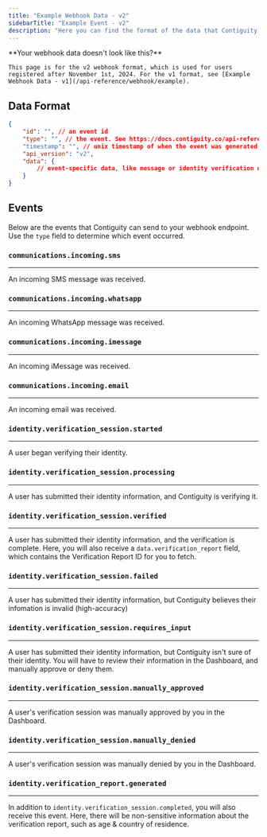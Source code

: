 ```yaml
---
title: "Example Webhook Data - v2"
sidebarTitle: "Example Event - v2"
description: "Here you can find the format of the data that Contiguity sends to your webhook endpoint, and some example payloads."
---
```


<Note>
    **Your webhook data doesn't look like this?**

    This page is for the v2 webhook format, which is used for users registered after November 1st, 2024. For the v1 format, see [Example Webhook Data - v1](/api-reference/webhook/example).
</Note>

## Data Format
```json
{
    "id": "", // an event id
    "type": "", // the event. See https://docs.contiguity.co/api-reference/webhook/example-v2#events for more information.
    "timestamp": "", // unix timestamp of when the event was generated by Contiguity
    "api_version": "v2",
    "data": {
        // event-specific data, like message or identity verification details
    }
}
```

## Events 
Below are the events that Contiguity can send to your webhook endpoint. Use the `type` field to determine which event occurred.

### `communications.incoming.sms`
-----
An incoming SMS message was received.

### `communications.incoming.whatsapp`
-----
An incoming WhatsApp message was received.

### `communications.incoming.imessage`
-----
An incoming iMessage was received.

### `communications.incoming.email`
-----
An incoming email was received.

### `identity.verification_session.started`
-----
A user began verifying their identity.

### `identity.verification_session.processing`
-----
A user has submitted their identity information, and Contiguity is verifying it.

### `identity.verification_session.verified`
-----
A user has submitted their identity information, and the verification is complete. Here, you will also receive a `data.verification_report` field, which contains the Verification Report ID for you to fetch.

### `identity.verification_session.failed`
-----
A user has submitted their identity information, but Contiguity believes their infomation is invalid (high-accuracy)

### `identity.verification_session.requires_input`
-----
A user has submitted their identity information, but Contiguity isn't sure of their identity. You will have to review their information in the Dashboard, and manually approve or deny them.

### `identity.verification_session.manually_approved`
-----
A user's verification session was manually approved by you in the Dashboard.

### `identity.verification_session.manually_denied`
-----
A user's verification session was manually denied by you in the Dashboard.

### `identity.verification_report.generated`
-----
In addition to `identity.verification_session.completed`, you will also receive this event. Here, there will be non-sensitive information about the verification report, such as age & country of residence.